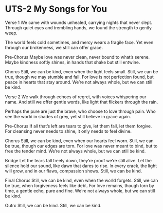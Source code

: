 # UTS-2 My Songs for You

Verse 1
We came with wounds unhealed,
carrying nights that never slept.
Through quiet eyes and trembling hands,
we found the strength to gently weep.

The world feels cold sometimes,
and mercy wears a fragile face.
Yet even through our brokenness,
we still can offer grace.

Pre-Chorus
Maybe love was never clean,
never bound to what’s serene.
Maybe kindness softly shines,
in hands that shake but still entwine.

Chorus
Still, we can be kind,
even when the light feels small.
Still, we can be true,
though we may stumble and fall.
For love is not perfection found,
but peace in hearts that stay around.
We’re not always whole,
but we can still be kind.

Verse 2
We walk through echoes of regret,
with voices whispering our name.
And still we offer gentle words,
like light that flickers through the rain.

Perhaps the pure are just the brave,
who choose to love through pain.
Who see the world in shades of grey,
yet still believe in grace again.

Pre-Chorus
If all that’s left are tears to give,
let them fall, let them forgive.
For cleansing never needs to shine,
it only needs to feel divine.

Chorus
Still, we can be kind,
even when our hearts feel worn.
Still, we can be true,
though our edges are torn.
For love was never meant to bind,
but to free the tender mind.
We’re not always whole,
but we can still be kind.

Bridge
Let the tears fall freely down,
they’re proof we’re still alive.
Let the silence hold our sound,
like dawn that dares to rise.
In every crack, the light will grow,
and in our flaws, compassion shows.
Still, we can be kind.

Final Chorus
Still, we can be kind,
even when the world forgets.
Still, we can be true,
when forgiveness feels like debt.
For love remains, though torn by time,
a gentle echo, pure and fine.
We’re not always whole,
but we can still be kind.

Outro
Still, we can be kind.
Still, we can be kind.